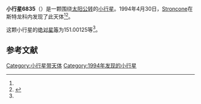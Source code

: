 {{Infobox planet
| bgcolour = #FFFFC0
| name = 6835 Molfino
| symbol = 
| image = 
| caption = 
| discovery = yes
| discovery_ref = 
| discoverer = [[Stroncone|Stroncone]]
| discovery_site = [[斯特龙科内|斯特龙科内]] 
| discovered = 1994年4月30日
| designations = yes
| mp_name = 
| named_after = 
| alt_names = 1994 HT1/ 1991 RG10
| mp_category = [[主带小行星|主带小行星]]
| orbit_ref = <ref name="a">[http://ssd.jpl.nasa.gov/sbdb.cgi?sstr=6835 6835 Molfino] {{Wayback|url=http://ssd.jpl.nasa.gov/sbdb.cgi?sstr=6835 |date=20210717071712 }}，小行星數據庫瀏覽器（JPL Small-Body Database Browser）－[[美国国家航空航天局|美国国家航空航天局]]喷气推进实验室</ref>
| epoch = 2456400.5 (2013年4月18日更新)
| aphelion = {{convert|3.0539777|AU|km|3|abbr=on|lk=out}}
| perihelion = {{convert|2.1683289|AU|km|3|abbr=on}}
| semimajor = {{convert|2.6111533|AU|km|3|abbr=on}}
| eccentricity = 0.1695896
| period = 1541.157378 [[日|日]]<br />4.22[[儒略年|儒略年]]
| avg_speed = 
| inclination = 4.01029
| asc_node = 220.67090
| mean_anomaly = 
| arg_peri = 151.00125
| satellites = 
| physical_characteristics = yes
| dimensions = 
| mass = 
| density = 
| surface_grav = 
| escape_velocity = 
| sidereal_day = 
| axial_tilt = 
| pole_ecliptic_lat = 
| pole_ecliptic_lon = 
| albedo = 
| temperatures= 
| temp_name1 = 
| mean_temp_1 = 
| max_temp_1 = 
| temp_name2 = 
| max_temp_2 = 
| spectral_type = 
| abs_magnitude = 151.00125
}}

'''小行星6835'''（{{lang-en|6835 Molfino}}）是一颗围绕[[太阳|太阳]][[公转|公转]]的[[小行星|小行星]]。1994年4月30日，[[Stroncone|Stroncone]]在斯特龙科内发现了此天体<ref name="a" /><ref>{{cite news|title=小行星列表|url=http://cfa-www.harvard.edu/iau/lists/NumberedMPs.txt|accessdate=2013-07-08|newspaper=哈佛大学|archive-date=2008-05-17|archive-url=https://web.archive.org/web/20080517010638/http://cfa-www.harvard.edu/iau/lists/NumberedMPs.txt|dead-url=no}}</ref>。

这颗小行星的[[绝对星等|绝对星等]]为151.00125等<ref name="a" />。

==参考文献==
{{reflist}}
{{Minor Planet Number|[[小行星6834|小行星6834]]|[[小行星6836|小行星6836]]}}

{{小天体}}

[[Category:小行星带天体|Category:小行星带天体]]
[[Category:1994年发现的小行星|Category:1994年发现的小行星]]

{{asteroid-stub}}